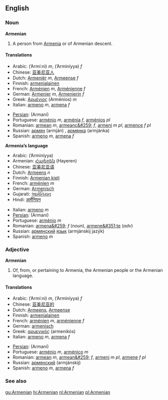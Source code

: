 ==English==
===Noun===
'''Armenian'''

#A person from [[Armenia]] or of Armenian descent.

====Translations====
{{top}}
*Arabic: {{ARchar|[[ارميني]]}} (’Armí:ni) ''m'', {{ARchar|[[ارمينية]]}} (’Arminíyya) ''f''
*Chinese: [[亚美尼亚人]]
*Dutch: [[Armeniër]] ''m'', [[Armeense]] ''f''
*Finnish: [[armenialainen]]
*French: [[Arménien]] ''m'', [[Arménienne]] ''f''
*German: [[Armenier]] ''m'', [[Armenierin]] ''f''
*Greek: [[Αρμένιος]] (Arménios) ''m''
*Italian: [[armeno]] ''m'', [[armena]] ''f''
{{mid}}
*[[Persian]]: {{FAchar|[[ارمني]]}} (Armani)
*Portuguese: [[arménio]] ''m'', [[arménia]] ''f'', [[arménios]] ''pl''
*Romanian: [[armean]] ''m'', [[armeanc&#259;]] ''f'', [[armeni]] ''m pl'', [[armence]] ''f pl''
*Russian: [[армян]] (armján) {{m}}, [[армянка]] (armjánka) {{f}}
*Spanish: [[armeno]] ''m'', [[armena]] ''f''
{{bottom}}

'''Armenia’s language'''
{{top}}
*Arabic: {{ARchar|[[ارمينية]]}} (’Arminíyya) {{f}}
*Armenian: [[Հայերեն]] (Hayeren)
*Chinese: [[亚美尼亚语]]
*Dutch: [[Armeens]] ''n''
*Finnish: [[Armenian kieli]]
*French: [[arménien]] ''m''
*German: [[Armenisch]]
*Gujarati: [[આર્મેનિયન]]
*Hindi: [[आर्मेनियन]]
{{mid}}
*Italian: [[armeno]] ''m''
*[[Persian]]: {{FAchar|[[ارمني]]}} (Armani)
*Portuguese: [[arménio]] ''m''
*Romanian: [[armena&#259;]] ''f'' (''noun''), [[armene&#351;te]] (''adv'')
*Russian: [[армянский]] [[язык]] (armjánskij jazýk) {{m}}
*Spanish: [[armeno]] ''m''
{{bottom}}

===Adjective===
'''Armenian'''

#Of, from, or pertaining to Armenia, the Armenian people or the Armenian language.

====Translations====
{{top}}
*Arabic: {{FAchar|[[ارميني]]}} (’Armí:ni) ''m'', {{FAchar|[[ارمينية]]}} (’Arminíyya) ''f''
*Chinese: [[亚美尼亚的]]
*Dutch: [[Armeens]], [[Armeense]]
*Finnish: [[armenialainen]]
*French: [[arménien]] ''m'', [[arménienne]] ''f''
*German: [[armenisch]]
*Greek: [[αρμενικός]] (armenikós)
*Italian: [[armeno]] ''m'', [[armena]] ''f''
{{mid}}
*[[Persian]]: {{FAchar|[[ارمني]]}} (Armani)
*Portuguese: [[arménio]] ''m'', [[arménico]] ''m''
*Romanian: [[armean]] ''m'', [[armean&#259;]] ''f'', [[armeni]] ''m pl'', [[armene]] ''f pl''
*Russian: [[армянский]] (armjánskij)
*Spanish: [[armeno]] ''m'', [[armena]] ''f''
{{bottom}}

===See also===
{{Interwiktionary|code=hy}}

[[gu:Armenian]]
[[hi:Armenian]]
[[nl:Armenian]]
[[pl:Armenian]]